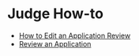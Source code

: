# Judge How-to

- [How to Edit an Application Review](JudgeHowto/How_to_Edit_an_Application_Review.mdx)
- [Review an Application](JudgeHowto/Review_an_Application.mdx)